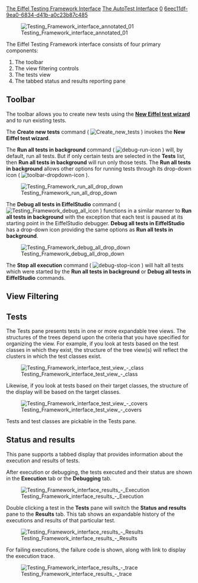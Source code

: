 [[Property:title|The Eiffel Testing Framework Interface]]
[[Property:link_title|The AutoTest Interface]]
[[Property:weight|0]]
[[Property:uuid|6eec11df-9ea0-6834-d41b-a0c23b87c485]]




[[Image:Testing Framework interface annotated 01]]


The Eiffel Testing Framework interface consists of four primary components: 
# The toolbar
# The view filtering controls 
# The tests view
# The tabbed status and results reporting pane

==Toolbar==

The toolbar allows you to create new tests using the '''[[#The New Eiffel test wizard|New Eiffel test wizard]]''' and to run existing tests.

The '''Create new tests''' command ( [[Image:Create new tests]] ) invokes the '''New Eiffel test wizard'''.

The '''Run all tests in background''' command ( [[Image:debug-run-icon]] ) will, by default, run all tests. But if only certain tests are selected in the '''Tests''' list, then '''Run all tests in background''' will run only those tests. The '''Run all tests in background''' allows other options for running tests through its drop-down icon ( [[Image:toolbar-dropdown-icon]] ).


[[Image:Testing Framework run all drop down]]


The '''Debug all tests in EiffelStudio''' command ( [[Image:Testing Framework debug all icon]] ) functions in a similar manner to '''Run all tests in background''' with the exception that each test is paused at its starting point in the EiffelStudio debugger. '''Debug all tests in EiffelStudio''' has a drop-down icon providing the same options as '''Run all tests in background'''.


[[Image:Testing Framework debug all drop down]]


The '''Stop all execution''' command ( [[Image:debug-stop-icon]] ) will halt all tests which were started by the '''Run all tests in background''' or '''Debug all tests in EiffelStudio''' commands.


==View Filtering==

{{note|The development of this documentation section is currently on hold pending changes to the interface expected in an upcoming release. }}


==Tests==

The Tests pane presents tests in one or more expandable tree views. The structures of the trees depend upon the criteria that you have specified for organizing the view. For example, if you look at tests based on the test classes in which they exist, the structure of the tree view(s) will reflect the clusters in which the test classes exist. 


[[Image:Testing Framework interface test view - class]]


Likewise, if you look at tests based on their target classes, the structure of the display will be based on the target classes.


[[Image:Testing Framework interface test view - covers]]


Tests and test classes are pickable in the Tests pane.


==Status and results==

This pane supports a tabbed display that provides information about the execution and results of tests.

After execution or debugging, the tests executed and their status are shown in the '''Execution''' tab or the '''Debugging''' tab.


[[Image:Testing Framework interface results - Execution]]


Double clicking a test in the '''Tests''' pane will switch the '''Status and results''' pane to the '''Results''' tab. This tab shows an expandable history of the executions and results of that particular test. 


[[Image:Testing Framework interface results - Results]]


For failing executions, the failure code is shown, along with link to display the execution trace. 


[[Image:Testing Framework interface results - trace]]





